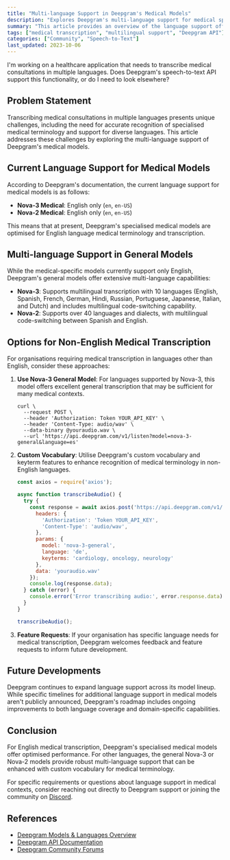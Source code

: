 ```yaml
---
title: "Multi-language Support in Deepgram's Medical Models"
description: "Explores Deepgram's multi-language support for medical speech-to-text transcription models."
summary: "This article provides an overview of the language support offered by Deepgram's medical and general speech recognition models, highlighting their capabilities for handling medical terminology across different languages."
tags: ["medical transcription", "multilingual support", "Deepgram API"]
categories: ["Community", "Speech-to-Text"]
last_updated: 2023-10-06
---
```


<CommunityQuestion>I'm working on a healthcare application that needs to transcribe medical consultations in multiple languages. Does Deepgram's speech-to-text API support this functionality, or do I need to look elsewhere?</CommunityQuestion>

## Problem Statement

Transcribing medical consultations in multiple languages presents unique challenges, including the need for accurate recognition of specialised medical terminology and support for diverse languages. This article addresses these challenges by exploring the multi-language support of Deepgram's medical models.

## Current Language Support for Medical Models

According to Deepgram's documentation, the current language support for medical models is as follows:

- **Nova-3 Medical**: English only (`en`, `en-US`)
- **Nova-2 Medical**: English only (`en`, `en-US`)

This means that at present, Deepgram's specialised medical models are optimised for English language medical terminology and transcription.

## Multi-language Support in General Models

While the medical-specific models currently support only English, Deepgram's general models offer extensive multi-language capabilities:

- **Nova-3**: Supports multilingual transcription with 10 languages (English, Spanish, French, German, Hindi, Russian, Portuguese, Japanese, Italian, and Dutch) and includes multilingual code-switching capability.
- **Nova-2**: Supports over 40 languages and dialects, with multilingual code-switching between Spanish and English.

## Options for Non-English Medical Transcription

For organisations requiring medical transcription in languages other than English, consider these approaches:

1. **Use Nova-3 General Model**: For languages supported by Nova-3, this model offers excellent general transcription that may be sufficient for many medical contexts.

   ```shell
   curl \
     --request POST \
     --header 'Authorization: Token YOUR_API_KEY' \
     --header 'Content-Type: audio/wav' \
     --data-binary @youraudio.wav \
     --url 'https://api.deepgram.com/v1/listen?model=nova-3-general&language=es'
   ```

2. **Custom Vocabulary**: Utilise Deepgram's custom vocabulary and keyterm features to enhance recognition of medical terminology in non-English languages.

   ```javascript
   const axios = require('axios');

   async function transcribeAudio() {
     try {
       const response = await axios.post('https://api.deepgram.com/v1/listen', {
         headers: {
           'Authorization': 'Token YOUR_API_KEY',
           'Content-Type': 'audio/wav',
         },
         params: {
           model: 'nova-3-general',
           language: 'de',
           keyterms: 'cardiology, oncology, neurology'
         },
         data: 'youraudio.wav'
       });
       console.log(response.data);
     } catch (error) {
       console.error('Error transcribing audio:', error.response.data);
     }
   }

   transcribeAudio();
   ```

3. **Feature Requests**: If your organisation has specific language needs for medical transcription, Deepgram welcomes feedback and feature requests to inform future development.

## Future Developments

Deepgram continues to expand language support across its model lineup. While specific timelines for additional language support in medical models aren't publicly announced, Deepgram's roadmap includes ongoing improvements to both language coverage and domain-specific capabilities.

## Conclusion

For English medical transcription, Deepgram's specialised medical models offer optimised performance. For other languages, the general Nova-3 or Nova-2 models provide robust multi-language support that can be enhanced with custom vocabulary for medical terminology. 

For specific requirements or questions about language support in medical contexts, consider reaching out directly to Deepgram support or joining the community on [Discord](https://discord.gg/deepgram).

## References

- [Deepgram Models & Languages Overview](/docs/models-languages-overview)
- [Deepgram API Documentation](/docs)
- [Deepgram Community Forums](https://github.com/orgs/deepgram/discussions)